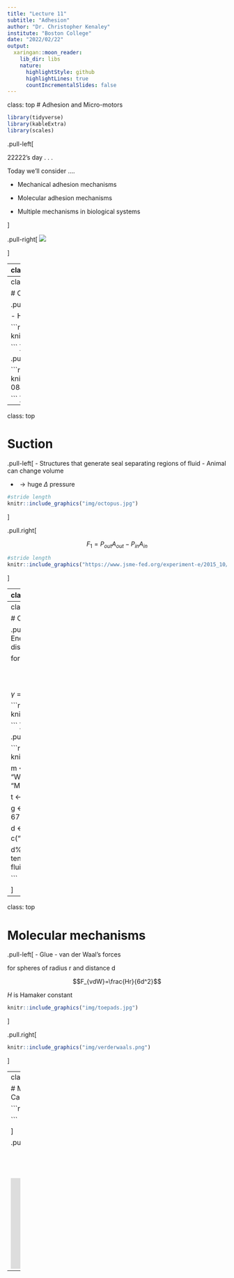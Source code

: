 ```yaml
---
title: "Lecture 11"
subtitle: "Adhesion"
author: "Dr. Christopher Kenaley"
institute: "Boston College"
date: "2022/02/22"
output:
  xaringan::moon_reader:
    lib_dir: libs
    nature:
      highlightStyle: github
      highlightLines: true
      countIncrementalSlides: false
---
```

class: top
# Adhesion and Micro-motors

```r
library(tidyverse)
library(kableExtra)
library(scales)
```

<!-- Add icon library -->
<link rel="stylesheet" href="https://cdnjs.cloudflare.com/ajax/libs/font-awesome/5.14.0/css/all.min.css">


.pull-left[

22222's day . . . 

Today we'll consider ....

- Mechanical adhesion mechanisms

- Molecular adhesion mechanisms

- Multiple mechanisms in biological systems

]


.pull-right[
![](https://media.springernature.com/lw685/springer-static/image/art%3A10.1007%2Fs00360-008-0310-8/MediaObjects/360_2008_310_Fig1_HTML.jpg)


]


---
class: top

# Types of adhesion mechanisms
 

.pull-left[
- Claws and hooks
- Suction
- Stefan adhesion
- Capillary adhesion
- Molecular adhesion
- All of the above

```r
#stride length
knitr::include_graphics("img/treefrogtoes.jpg")
```
]

.pull-right[

```r
#stride length
knitr::include_graphics("img/slothtoes.jpg")
knitr::include_graphics("img/geckotoes.jpg")
```


]


---
class: top

# Claws

.pull-left[
- Require rough surface/irregularities (a.k.a, asperities)

- Hook acts as a cantilever beam

```r
#stride length
knitr::include_graphics("img/hopper.jpg")
knitr::include_graphics("https://www.civilclick.com/wp-content/uploads/2020/05/Cantilever-load-pic.jpg")

```
]

.pull.right[

```r
#stride length
knitr::include_graphics("img/tarsus.jpg")
knitr::include_graphics("https://www.icaboston.org/sites/default/files/styles/original_crop_height/public/2015-08aug-ica-first-fridays-63.jpg?itok=TZUkTMDx")

```
]

---
class: top

# Suction

.pull-left[
- Structures that generate seal separating regions of fluid
- Animal can change volume 

- $\rightarrow \textrm{huge } \Delta \textrm{ pressure}$

```r
#stride length
knitr::include_graphics("img/octopus.jpg")

```
]

.pull.right[

$$F_1=P_{out}A_{out}-P_{in}A_{in}$$



```r
#stride length
knitr::include_graphics("https://www.jsme-fed.org/experiment-e/2015_10/images/002/fig.gif")

```

]

---
class: top

# Stefan adhesion

.pull-left[
- Fluid between two structures
- Stress of fluid shear resists expansion 
- Viscosity important 

$$F\sim\mu\frac{dx}{dt}$$

```r
#stride length
knitr::include_graphics("img/stefan.png")

```
]

.pull.right[



For two discs of radius *R*

$$F=\mu\frac{3\pi R^4}{2h^3}\frac{dh}{dt}$$


```r
#stride length
knitr::include_graphics("img/limpet.jpg")

```

]

---
class: top

# Capillary adhesion

.pull-left[
- Fluid between two structures
- Energy at fluid boundary resists displacement  

for discs of radius r

$$\Delta p=\gamma \Big(\frac{1}{r}-\frac{2}{x}\Big)$$
$\gamma  \textrm{ = surface tension (N/m)}$

```r

knitr::include_graphics("img/capillary.png")


```
]

.pull.right[



```r

knitr::include_graphics("img/toepad.jpg")

m <- c(
"Blood",
"Water",
"Water",
"Water",
"Water",
"Sucrose (55%) + water",
"Mercury")

t <- c(	22,	100,50,	25,0,20,	15)

g <- c(55.89,58.85,	67.91,71.97,75.64,76.45,487.00)

d <- data.frame(m,t,g)
colnames(d) <- c("fluid","$^o$C","$\\gamma$")

d%>%
  knitr::kable(caption = "Surface tenion of various fluids")%>%kableExtra::kable_styling()

```



]

---
class: top

# Molecular mechanisms

.pull-left[
- Glue
- van der Waal's forces 

for spheres of radius r and distance d

$$F_{vdW}=\frac{Hr}{6d^2}$$

*H* is Hamaker constant
```r

knitr::include_graphics("img/toepads.jpg")


```
]

.pull.right[



```r

knitr::include_graphics("img/verderwaals.png")

```



]

---
class: top

# Multiple Mechanisms
.pull-left[
- Suction
- Cantiliver

```r

knitr::include_graphics("img/lam.png")


```


]

.pull.right[

<br>
<br>
<br>



<iframe width="370" height="208" src="https://www.youtube.com/embed/hl20GmqhfE0" frameborder="0" allow="accelerometer; autoplay; clipboard-write; encrypted-media; gyroscope; picture-in-picture" allowfullscreen></iframe
]


      




---

class: center, middle

# Thanks!

Slides created via the R package [**xaringan**](https://github.com/yihui/xaringan).

